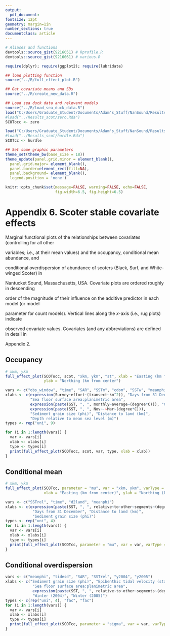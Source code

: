 ```yaml
---
output: 
  pdf_document:
fontsize: 12pt
geometry: margin=1in
number_sections: true
documentclass: article
---
```


```r
# Aliases and functions
devtools::source_gist(9216051) # Rprofile.R
devtools::source_gist(9216061) # various.R

require(dplyr); require(ggplot2); require(lubridate)

## load plotting function
source("../R/full_effect_plot.R")

## Get covariate means and SDs
source("../R/create_new_data.R")

## Load sea duck data and relevant models
source("../R/load_sea_duck_data.R")
load("C:/Users/Graduate_Student/Documents/Adam's_Stuff/NanSound/Results_scot/zero.rda")
#load("../Results_scot/zero.Rda")
SCOTocc <- zero

load("C:/Users/Graduate_Student/Documents/Adam's_Stuff/NanSound/Results_scot/hurdle.rda")
#load("../Results_scot/hurdle.Rda")
SCOTcc <- hurdle

## Set some graphic parameters
theme_set(theme_bw(base_size = 18))
theme_update(panel.grid.minor = element_blank(),
  panel.grid.major= element_blank(),
  panel.border=element_rect(fill=NA),
  panel.background= element_blank(),
  legend.position = 'none')

knitr::opts_chunk$set(message=FALSE, warning=FALSE, echo=FALSE,
                      fig.width=6.5, fig.height=6.5)
```

# Appendix 6. Scoter stable covariate effects

Marginal functional plots of the relationships between covariates (controlling for all other

variables; i.e., at their mean values) and the occupancy, conditional mean abundance, and 

conditional overdispersion of abundance of scoters (Black, Surf, and White-winged Scoter) in

Nantucket Sound, Massachusetts, USA.  Covariate plots are ordered roughly in descending 

order of the magnitude of their influence on the additive predictor in each model (or model 

parameter for count models).  Vertical lines along the *x*-axis (i.e., rug plots) indicate 

observed covariate values.  Covariates (and any abbreviations) are defined in detail in 

Appendix 2.

## Occupancy
```r
# xkm, ykm
full_effect_plot(SCOTocc, scot, "xkm, ykm", "st", xlab = "Easting (km from center)",
                 ylab = "Northing (km from center")

vars <- c("obs_window", "time", "SAR", "SSTm", "cdom", "SSTw", "meanphi", "d2land", "depth")
xlabs <- c(expression(Survey~effort~(transect~km^2)), "Days from 31 December", 
           "Sea floor surface area:planimetric area", 
           expression(paste(SST, ", ", monthly~average~(degree*C))), "Chromomorphic dissolved organic matter", 
           expression(paste(SST, ", ", Nov~-~Mar~(degree*C))),
           "Sediment grain size (phi)", "Distance to land (km)", 
           "Depth relative to mean sea level (m)")
types <- rep("uni", 9)

for (i in 1:length(vars)) {
  var <- vars[i]
  xlab <- xlabs[i]
  type <- types[i]
  print(full_effect_plot(SCOTocc, scot, var, type, xlab = xlab))
}
```

## Conditional mean
```r
# xkm, ykm
full_effect_plot(SCOTcc, parameter = "mu", var = "xkm, ykm", varType = "st", 
                 xlab = "Easting (km from center)", ylab = "Northing (km from center")

vars <- c("SSTrel", "time", "d2land", "meanphi")
xlabs <- c(expression(paste(SST, ", ", relative~to~other~segments~(degree*C))),
            "Days from 31 December", "Distance to land (km)",
            "Sediment grain size (phi)")
types <- rep("uni", 4)
for (i in 1:length(vars)) {
  var <- vars[i]
  xlab <- xlabs[i]
  type <- types[i]
  print(full_effect_plot(SCOTcc, parameter = "mu", var = var, varType = type, xlab = xlab))
}
```

## Conditional overdispersion
```r
vars <- c("meanphi", "tidesd", "SAR", "SSTrel", "y2004", "y2005")
xlabs <- c("Sediment grain size (phi)", "Epibenthic tidal velocity (standard deviation; m/s)",
            "Sea floor surface area:planimetric area", 
            expression(paste(SST, ", ", relative~to~other~segments~(degree*C))),
            "Winter (2004)", "Winter (2005)")
types <- c(rep("uni", 4), "fac", "fac")
for (i in 1:length(vars)) {
  var <- vars[i]
  xlab <- xlabs[i]
  type <- types[i]
  print(full_effect_plot(SCOTcc, parameter = "sigma", var = var, varType = type, xlab = xlab))
}
```
